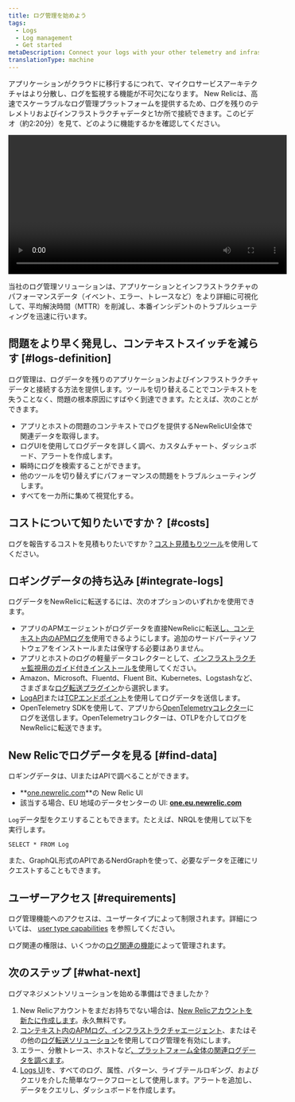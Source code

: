 ```yaml
---
title: ログ管理を始めよう
tags:
  - Logs
  - Log management
  - Get started
metaDescription: Connect your logs with your other telemetry and infrastructure data with the log management capabilities in New Relic.
translationType: machine
---
```


アプリケーションがクラウドに移行するにつれて、マイクロサービスアーキテクチャはより分散し、ログを監視する機能が不可欠になります。 New Relicは、高速でスケーラブルなログ管理プラットフォームを提供するため、ログを残りのテレメトリおよびインフラストラクチャデータと1か所で接続できます。このビデオ（約2:20分）を見て、どのように機能するかを確認してください。

<Video
  id="61mn1WFVmoM"
  type="youtube"
  width="560px"
/>

当社のログ管理ソリューションは、アプリケーションとインフラストラクチャのパフォーマンスデータ（イベント、エラー、トレースなど）をより詳細に可視化して、平均解決時間（MTTR）を削減し、本番インシデントのトラブルシューティングを迅速に行います。

## 問題をより早く発見し、コンテキストスイッチを減らす [#logs-definition]

ログ管理は、ログデータを残りのアプリケーションおよびインフラストラクチャデータと接続する方法を提供します。ツールを切り替えることでコンテキストを失うことなく、問題の根本原因にすばやく到達できます。たとえば、次のことができます。

* アプリとホストの問題のコンテキストでログを提供するNewRelicUI全体で関連データを取得します。
* ログUIを使用してログデータを詳しく調べ、カスタムチャート、ダッシュボード、アラートを作成します。
* 瞬時にログを検索することができます。
* 他のツールを切り替えずにパフォーマンスの問題をトラブルシューティングします。
* すべてを一カ所に集めて視覚化する。

## コストについて知りたいですか？ [#costs]

ログを報告するコストを見積もりたいですか？[コスト見積もりツール](https://newrelic.com/blog/nerdlog/estimate-data-cost)を使用してください。

## ロギングデータの持ち込み [#integrate-logs]

ログデータをNewRelicに転送するには、次のオプションのいずれかを使用できます。

* アプリのAPMエージェントがログデータを直接NewRelicに転送[し、コンテキスト内のAPMログを](/docs/apm/new-relic-apm/getting-started/get-started-logs-context)使用できるようにします。追加のサードパーティソフトウェアをインストールまたは保守する必要はありません。
* アプリとホストのログの軽量データコレクターとして、[インフラストラクチャ監視用のガイド付きインストールを](/docs/logs/forward-logs/forward-your-logs-using-infrastructure-agent)使用してください。
* Amazon、Microsoft、Fluentd、Fluent Bit、Kubernetes、Logstashなど、さまざまな[ログ転送プラグイン](/docs/logs/forward-logs/enable-log-management-new-relic/)から選択します。
* [LogAPI](/docs/logs/log-api/introduction-log-api/)または[TCPエンドポイント](/docs/logs/log-api/use-tcp-endpoint-forward-logs-new-relic)を使用してログデータを送信します。
* OpenTelemetry SDKを使用して、アプリから[OpenTelemetryコレクター](/docs/more-integrations/open-source-telemetry-integrations/opentelemetry/best-practices/opentelemetry-best-practices-logs)にログを送信します。OpenTelemetryコレクターは、OTLPを介してログをNewRelicに転送できます。

## New Relicでログデータを見る [#find-data]

ロギングデータは、UIまたはAPIで調べることができます。

* **[one.newrelic.com](https://one.newrelic.com)**の New Relic UI
* 該当する場合、EU 地域のデータセンターの UI: **[one.eu.newrelic.com](https://one.eu.newrelic.com)**

`Log`データ型をクエリすることもできます。たとえば、NRQLを使用して以下を実行します。

```
SELECT * FROM Log
```

また、GraphQL形式のAPIであるNerdGraphを使って、必要なデータを正確にリクエストすることもできます。

## ユーザーアクセス [#requirements]

ログ管理機能へのアクセスは、ユーザータイプによって制限されます。詳細については、 [user type capabilities](/docs/accounts/accounts-billing/new-relic-one-user-management/user-type#user-type-capabilities) を参照してください。

ログ関連の権限は、いくつかの[ログ関連の機能](/docs/accounts/accounts-billing/new-relic-one-user-management/user-capabilities#logs)によって管理されます。

## 次のステップ [#what-next]

ログマネジメントソリューションを始める準備はできましたか？

1. New Relicアカウントをまだお持ちでない場合は、[New Relicアカウントを新たに作成します](https://newrelic.com/signup)。永久無料です。
2. [コンテキスト内のAPMログ、](/docs/apm/new-relic-apm/getting-started/get-started-logs-context)[インフラストラクチャエージェント](/docs/logs/forward-logs/forward-your-logs-using-infrastructure-agent/)、またはその他の[ログ転送ソリューション](/docs/logs/forward-logs/enable-log-management-new-relic/)を使用してログ管理を有効にします。
3. エラー、分散トレース、ホストなど[、プラットフォーム全体の関連ログデータを調べます](/docs/apm/new-relic-apm/getting-started/get-started-logs-context#response-time-example)。
4. [Logs UI](/docs/logs/ui-data/use-logs-ui/)を、すべてのログ、属性、パターン、ライブテールロギング、およびクエリを介した簡単なワークフローとして使用します。アラートを追加し、データをクエリし、ダッシュボードを作成します。